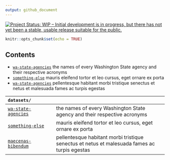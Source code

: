 ```yaml
--- 
output: github_document
---
```


<a href="http://www.repostatus.org/#wip"><img src="http://www.repostatus.org/badges/latest/wip.svg" alt="Project Status: WIP – Initial development is in progress, but there has not yet been a stable, usable release suitable for the public." /></a>


```r
knitr::opts_chunk$set(echo = TRUE)
```

## Contents

  + [`wa-state-agencies`](https://github.com/tiernanmartin/datasets/tree/master/wa-state-agencies) the names of every Washington State agency and their respective acronyms
  + [`something-else`](https://github.com/tiernanmartin/datasets/tree/master/wa-state-agencies) mauris eleifend tortor et leo cursus, eget ornare ex porta 
  + [`wa-state-agencies`](https://github.com/tiernanmartin/datasets/tree/master/wa-state-agencies) pellentesque habitant morbi tristique senectus et netus et malesuada fames ac turpis egestas  


| `datasets/`         |                                              | 
| :------------------ | :------------------------------------------- |
| [`wa-state-agencies`](https://github.com/tiernanmartin/datasets/tree/master/wa-state-agencies) | the names of every Washington State agency and their respective acronyms |   
| [`something-else`](https://github.com/tiernanmartin/datasets/tree/master/wa-state-agencies) | mauris eleifend tortor et leo cursus, eget ornare ex porta |   
| [`maecenas-bibendum`](https://github.com/tiernanmartin/datasets/tree/master/wa-state-agencies) | pellentesque habitant morbi tristique senectus et netus et malesuada fames ac turpis egestas   |   
